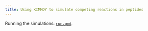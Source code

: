 ```yaml
---
title: Using KIMMDY to simulate competing reactions in peptides
---
```


Running the simulations: [`run.qmd`](run.qmd).


